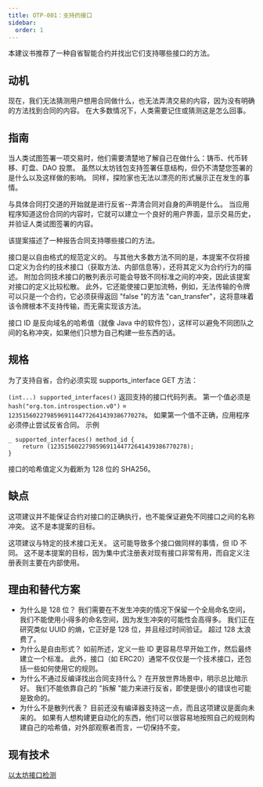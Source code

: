 ```yaml
---
title: OTP-001：支持的接口
sidebar:
  order: 1
---
```


本建议书推荐了一种自省智能合约并找出它们支持哪些接口的方法。

## 动机

现在，我们无法猜测用户想用合同做什么，也无法弄清交易的内容，因为没有明确的方法找到合同的内容。 在大多数情况下，人类需要记住或猜测这是怎么回事。

## 指南

当人类试图签署一项交易时，他们需要清楚地了解自己在做什么：铸币、代币转移、盯盘、DAO 投票。 虽然以太坊钱包支持签署任意结构，但仍不清楚您签署的是什么以及这样做的影响。 同样，探险家也无法以漂亮的形式展示正在发生的事情。

与具体合同打交道的开始就是进行反省--弄清合同对自身的声明是什么。 当应用程序知道这份合同的内容时，它就可以建立一个良好的用户界面，显示交易历史，并验证人类试图签署的内容。

该提案描述了一种报告合同支持哪些接口的方法。

接口是以自由格式的规范定义的。 与其他大多数方法不同的是，本提案不仅将接口定义为合约的技术接口（获取方法、内部信息等），还将其定义为合约行为的描述。 附加合同技术接口的散列表示可能会导致不同标准之间的冲突，因此该提案对接口的定义比较松散。 此外，它还能使接口更加流畅，例如，无法传输的令牌可以只是一个合约，它必须获得返回 "false "的方法 "can_transfer"，这将意味着该令牌根本不支持传输，而无需实现该方法。

接口 ID 是反向域名的哈希值（就像 Java 中的软件包），这样可以避免不同团队之间的名称冲突，如果他们只想为自己构建一些东西的话。

## 规格

为了支持自省，合约必须实现 supports_interface GET 方法：

`(int...) supported_interfaces()`
返回支持的接口代码列表。 第一个值必须是 `hash("org.ton.introspection.v0")` = `123515602279859691144772641439386770278`。
如果第一个值不正确，应用程序必须停止尝试反省合同。
示例

```func
_ supported_interfaces() method_id {
    return (123515602279859691144772641439386770278);
}
```

接口的哈希值定义为截断为 128 位的 SHA256。

## 缺点

这项建议并不能保证合约对接口的正确执行，也不能保证避免不同接口之间的名称冲突。 这不是本提案的目标。

这项建议与特定的技术接口无关。 这可能导致多个接口做同样的事情，但 ID 不同。 这不是本提案的目标，因为集中式注册表对现有接口非常有用，而自定义注册表则主要在内部使用。

## 理由和替代方案

- 为什么是 128 位？ 我们需要在不发生冲突的情况下保留一个全局命名空间，我们不能使用小得多的命名空间，因为发生冲突的可能性会高得多。 我们正在研究类似 UUID 的熵，它正好是 128 位，并且经过时间验证。 超过 128 太浪费了。
- 为什么是自由形式？ 如前所述，定义一些 ID 更容易尽早开始工作，然后最终建立一个标准。 此外，接口（如 ERC20）通常不仅仅是一个技术接口，还包括一些如何使用它的规则。
- 为什么不通过反编译找出合同支持什么？ 在开放世界场景中，明示总比暗示好。 我们不能依靠自己的 "拆解 "能力来进行反省，即使是很小的错误也可能是致命的。
- 为什么不是散列代表？ 目前还没有编译器支持这一点，而且这项建议是面向未来的。 如果有人想构建更自动化的东西，他们可以很容易地按照自己的规则构建自己的哈希值，对外部观察者而言，一切保持不变。

## 现有技术

[以太坊接口检测](https://eips.ethereum.org/EIPS/eip-165)
